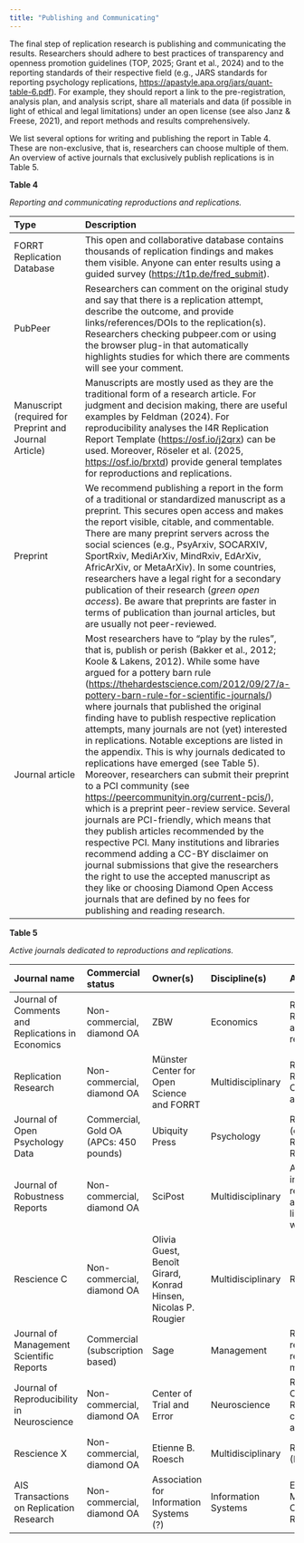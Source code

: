 ```yaml
---
title: "Publishing and Communicating"
---
```


The final step of replication research is publishing and communicating the results. Researchers should adhere to best practices of transparency and openness promotion guidelines (TOP, 2025; Grant et al., 2024) and to the reporting standards of their respective field (e.g., JARS standards for reporting psychology replications, <https://apastyle.apa.org/jars/quant-table-6.pdf>). For example, they should report a link to the pre-registration, analysis plan, and analysis script, share all materials and data (if possible in light of ethical and legal limitations) under an open license (see also Janz & Freese, 2021), and report methods and results comprehensively.

We list several options for writing and publishing the report in Table 4. These are non-exclusive, that is, researchers can choose multiple of them. An overview of active journals that exclusively publish replications is in Table 5.

**Table 4**

*Reporting and communicating reproductions and replications.*

| Type | Description |
|:---|:---|
| FORRT Replication Database | This open and collaborative database contains thousands of replication findings and makes them visible. Anyone can enter results using a guided survey (<https://t1p.de/fred_submit>). |
| PubPeer | Researchers can comment on the original study and say that there is a replication attempt, describe the outcome, and provide links/references/DOIs to the replication(s). Researchers checking pubpeer.com or using the browser plug-in that automatically highlights studies for which there are comments will see your comment. |
| Manuscript (required for Preprint and Journal Article) | Manuscripts are mostly used as they are the traditional form of a research article. For judgment and decision making, there are useful examples by Feldman (2024). For reproducibility analyses the I4R Replication Report Template (<https://osf.io/j2qrx>) can be used. Moreover, Röseler et al. (2025, <https://osf.io/brxtd>) provide general templates for reproductions and replications. |
| Preprint | We recommend publishing a report in the form of a traditional or standardized manuscript as a preprint. This secures open access and makes the report visible, citable, and commentable. There are many preprint servers across the social sciences (e.g., PsyArxiv, SOCARXIV, SportRxiv, MediArXiv, MindRxiv, EdArXiv, AfricArXiv, or MetaArXiv). In some countries, researchers have a legal right for a secondary publication of their research (*green open access*). Be aware that preprints are faster in terms of publication than journal articles, but are usually not peer-reviewed. |
| Journal article | Most researchers have to “play by the rules”, that is, publish or perish (Bakker et al., 2012; Koole & Lakens, 2012). While some have argued for a pottery barn rule (<https://thehardestscience.com/2012/09/27/a-pottery-barn-rule-for-scientific-journals/>) where journals that published the original finding have to publish respective replication attempts, many journals are not (yet) interested in replications. Notable exceptions are listed in the appendix. This is why journals dedicated to replications have emerged (see Table 5). Moreover, researchers can submit their preprint to a PCI community (see <https://peercommunityin.org/current-pcis/>), which is a preprint peer-review service. Several journals are PCI-friendly, which means that they publish articles recommended by the respective PCI. Many institutions and libraries recommend adding a CC-BY disclaimer on journal submissions that give the researchers the right to use the accepted manuscript as they like or choosing Diamond Open Access journals that are defined by no fees for publishing and reading research. |

**Table 5**

*Active journals dedicated to reproductions and replications.*

| Journal name | Commercial status | Owner(s) | Discipline(s) | Article types | Website |
|:---|:---|:---|:---|:---|:---|
| Journal of Comments and Replications in Economics | Non-commercial, diamond OA | ZBW | Economics | Replications, Reproductions and comments research | <https://jcr-econ.org> |
| Replication Research | Non-commercial, diamond OA | Münster Center for Open Science and FORRT | Multidisciplinary | Reproductions, Replications, Conceptual articles | [https://replicationresearch.org](http://replicationresearch.org) |
| Journal of Open Psychology Data | Commercial, Gold OA (APCs: 450 pounds) | Ubiquity Press | Psychology | Reproductions (only as Registered Reports) | <https://openpsychologydata.metajnl.com> |
| Journal of Robustness Reports | Non-commercial, diamond OA | SciPost | Multidisciplinary | At least two independent reproductions are required, limited to 500 words | <https://scipost.org/JRobustRep> |
| Rescience C | Non-commercial, diamond OA | Olivia Guest, Benoît Girard, Konrad Hinsen, Nicolas P. Rougier | Multidisciplinary | Reproductions | <https://rescience.github.io> |
| Journal of Management Scientific Reports | Commercial (subscription based) | Sage | Management | Replications, reproductions, related methods | <https://smgmt.org/jomsr/> |
| Journal of Reproducibility in Neuroscience | Non-commercial, diamond OA | Center of Trial and Error | Neuroscience | Replications, Comments, Reviews, conceptual articles | <https://jrn.trialanderror.org> |
| Rescience X | Non-commercial, diamond OA | Etienne B. Roesch | Multidisciplinary | Replications (Experiments) | <http://rescience.org/x> |
| AIS Transactions on Replication Research | Non-commercial, diamond OA | Association for Information Systems (?) | Information Systems | Exact, Methodological, Conceptual Replications | <https://aisel.aisnet.org/trr/> |

